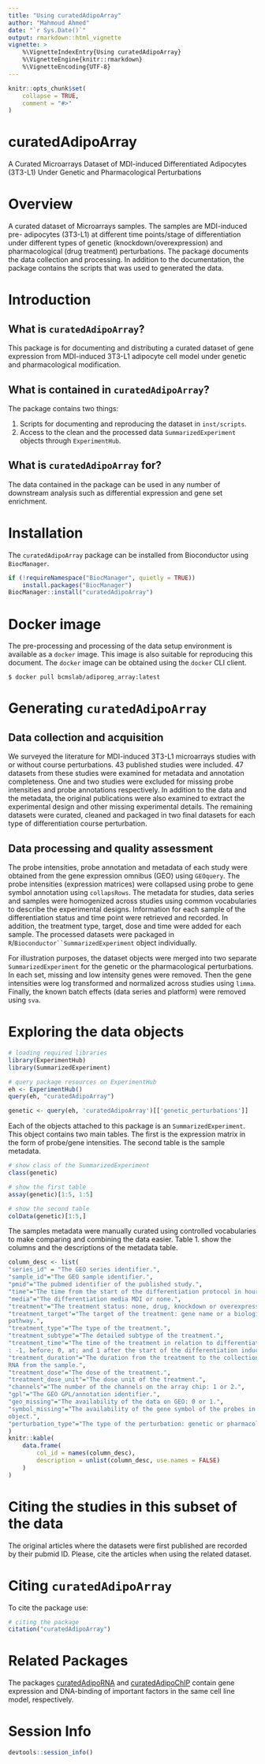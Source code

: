 ```yaml
---
title: "Using curatedAdipoArray"
author: "Mahmoud Ahmed"
date: "`r Sys.Date()`"
output: rmarkdown::html_vignette
vignette: >
    %\VignetteIndexEntry{Using curatedAdipoArray}
    %\VignetteEngine{knitr::rmarkdown}
    %\VignetteEncoding{UTF-8}
---
```


```r
knitr::opts_chunk$set(
    collapse = TRUE,
    comment = "#>"
)
```

# curatedAdipoArray

A Curated Microarrays Dataset of MDI-induced Differentiated Adipocytes (3T3-L1)
Under Genetic and Pharmacological Perturbations

# Overview

A curated dataset of Microarrays samples. The samples are MDI-induced pre-
adipocytes (3T3-L1) at different time points/stage of differentiation under 
different types of genetic (knockdown/overexpression) and pharmacological 
(drug treatment) perturbations. The package documents the data collection and
processing. In addition to the documentation, the package contains the scripts
that was used to generated the data.

# Introduction

## What is `curatedAdipoArray`?

This package is for documenting and distributing a curated dataset of gene 
expression from MDI-induced 3T3-L1 adipocyte cell model under genetic and
pharmacological modification.

## What is contained in `curatedAdipoArray`?

The package contains two things:

1. Scripts for documenting and reproducing the dataset in `inst/scripts`.
2. Access to the clean and the processed data `SummarizedExperiment` objects
through `ExperimentHub`.

## What is `curatedAdipoArray` for?

The data contained in the package can be used in any number of downstream
analysis such as differential expression and gene set enrichment.

# Installation

The `curatedAdipoArray` package can be installed from Bioconductor using 
`BiocManager`.

```r
if (!requireNamespace("BiocManager", quietly = TRUE))
    install.packages("BiocManager")
BiocManager::install("curatedAdipoArray")
```

# Docker image

The pre-processing and processing of the data setup environment is available as
a `docker` image. This image is also suitable for reproducing this document. 
The `docker` image can be obtained using the `docker` CLI client.

```
$ docker pull bcmslab/adiporeg_array:latest
```

# Generating `curatedAdipoArray`

## Data collection and acquisition

We surveyed the literature for MDI-induced 3T3-L1 microarrays studies with or 
without course perturbations. 43 published studies were included. 47 datasets
from these studies were examined for metadata and annotation completeness. One
and two studies were excluded for missing probe intensities and probe 
annotations respectively. In addition to the data and the metadata, the 
original publications were also examined to extract the experimental design and
other missing experimental details. The remaining datasets were curated, 
cleaned and packaged in two final datasets for each type of differentiation 
course perturbation.

## Data processing and quality assessment

The probe intensities, probe annotation and metadata of each study were 
obtained from the gene expression omnibus (GEO) using `GEOquery`. The probe
intensities (expression matrices) were collapsed using probe to gene symbol
annotation using `collapsRows`. The metadata for studies, data series and 
samples were homogenized across studies using common vocabularies to describe
the experimental designs. Information for each sample of the differentiation 
status and time point were retrieved and recorded. In addition, the treatment 
type, target, dose and time were added for each sample. The processed datasets
were packaged in `R`/`Bioconductor``SummarizedExperiment` object individually.

For illustration purposes, the dataset objects were merged into two separate 
`SummarizedExperiment` for the genetic or the pharmacological perturbations. In
each set, missing and low intensity genes were removed. Then the gene 
intensities were log transformed and normalized across studies using `limma`.
Finally, the known batch effects (data series and platform) were removed using
`sva`.

# Exploring the data objects

```r
# loading required libraries
library(ExperimentHub)
library(SummarizedExperiment)
```

```r
# query package resources on ExperimentHub
eh <- ExperimentHub()
query(eh, "curatedAdipoArray")
```

```r
genetic <- query(eh, 'curatedAdipoArray')[['genetic_perturbations']]
```

Each of the objects attached to this package is an `SummarizedExperiment`.
This object contains two main tables. The first is the expression matrix in
the form of probe/gene intensities. The second table is the sample metadata. 

```r
# show class of the SummarizedExperiment
class(genetic)

# show the first table
assay(genetic)[1:5, 1:5]

# show the second table
colData(genetic)[1:5,]
```

The samples metadata were manually curated using controlled vocabularies to make
comparing and combining the data easier. Table 1. show the columns and
the descriptions of the metadata table.

```r
column_desc <- list(
"series_id" = "The GEO series identifier.",
"sample_id"="The GEO sample identifier.",
"pmid"="The pubmed identifier of the published study.",
"time"="The time from the start of the differentiation protocol in hours.",
"media"="The differentiation media MDI or none.",
"treatment"="The treatment status: none, drug, knockdown or overexpression.",
"treatment_target"="The target of the treatment: gene name or a biological 
pathway.",
"treatment_type"="The type of the treatment.",
"treatment_subtype"="The detailed subtype of the treatment.",
"treatment_time"="The time of the treatment in relation to differentiation time
: -1, before; 0, at; and 1 after the start of the differentiation induction.",
"treatment_duration"="The duration from the treatment to the collection of the 
RNA from the sample.",
"treatment_dose"="The dose of the treatment.",                           
"treatment_dose_unit"="The dose unit of the treatment.",                       
"channels"="The number of the channels on the array chip: 1 or 2.",
"gpl"="The GEO GPL/annotation identifier.",
"geo_missing"="The availability of the data on GEO: 0 or 1.",
"symbol_missing"="The availability of the gene symbol of the probes in  the GPL
object.",                                 
"perturbation_type"="The type of the perturbation: genetic or pharmacological."
)
knitr::kable(
    data.frame(
        col_id = names(column_desc),
        description = unlist(column_desc, use.names = FALSE)
    )
)
```
                    
# Citing the studies in this subset of the data

The original articles where the datasets were first published are recorded by 
their pubmid ID. Please, cite the articles when using the related dataset.

# Citing `curatedAdipoArray`

To cite the package use:

```r
# citing the package
citation("curatedAdipoArray")
```

# Related Packages

The packages [curatedAdipoRNA](https://github.com/MahShaaban/curatedAdipoRNA)
and [curatedAdipoChIP](https://github.com/MahShaaban/curatedAdipoChIP) contain
gene expression and DNA-binding of important factors in the same cell line
model, respectively.

# Session Info

```r
devtools::session_info()
```
